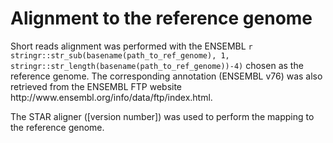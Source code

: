 # Alignment to the reference genome

Short reads alignment was performed with the ENSEMBL `r stringr::str_sub(basename(path_to_ref_genome), 1, stringr::str_length(basename(path_to_ref_genome))-4)` chosen as the reference genome. The corresponding annotation (ENSEMBL v76) was also retrieved from the ENSEMBL FTP website http://www.ensembl.org/info/data/ftp/index.html.

The STAR aligner ([version number]) was used to perform the mapping to the reference genome.